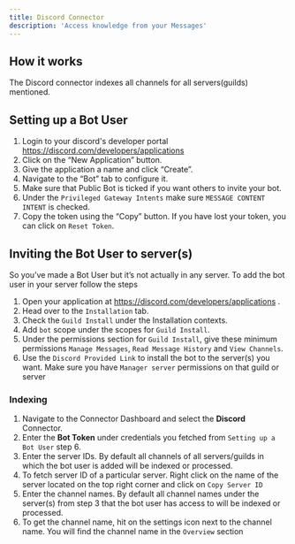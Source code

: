 ```yaml
---
title: Discord Connector
description: 'Access knowledge from your Messages'
---
```


## How it works
The Discord connector indexes all channels for all servers(guilds) mentioned.

## Setting up a Bot User
1. Login to your discord's developer portal https://discord.com/developers/applications
2. Click on the “New Application” button.
3. Give the application a name and click “Create”.
4. Navigate to the “Bot” tab to configure it.
5. Make sure that Public Bot is ticked if you want others to invite your bot.
6. Under the `Privileged Gateway Intents` make sure `MESSAGE CONTENT INTENT` is checked. 
7. Copy the token using the “Copy” button. If you have lost your token, you can click on `Reset Token`. 


## Inviting the Bot User to server(s)
So you’ve made a Bot User but it’s not actually in any server. To add the bot user in your server follow the steps
1. Open your application at https://discord.com/developers/applications .
2. Head over to the `Installation` tab.
3. Check the `Guild Install` under the Installation contexts.
4. Add `bot` scope under the scopes for `Guild Install`.
5. Under the permissions section for `Guild Install`, give these minimum permissions `Manage Messages`, `Read Message History` and `View Channels`.
6. Use the `Discord Provided Link` to install the bot to the server(s) you want. Make sure you have `Manager server` permissions on that guild or server

### Indexing
1. Navigate to the Connector Dashboard and select the **Discord** Connector.
2. Enter the **Bot Token** under credentials you fetched from `Setting up a Bot User` step 6.
3. Enter the server IDs. By default all channels of all servers/guilds in which the bot user is added will be indexed or processed.
4. To fetch server ID of a particular server. Right click on the name of the server located on the top right corner and click on `Copy Server ID`
5. Enter the channel names. By default all channel names under the server(s) from step 3 that the bot user has access to will be indexed or processed.
6. To get the channel name, hit on the settings icon next to the channel name. You will find the channel name in the `Overview` section